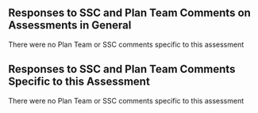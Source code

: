 ## Responses to SSC and Plan Team Comments on Assessments in General

There were no Plan Team or SSC comments specific to this assessment

## Responses to SSC and Plan Team Comments Specific to this Assessment

There were no Plan Team or SSC comments specific to this assessment